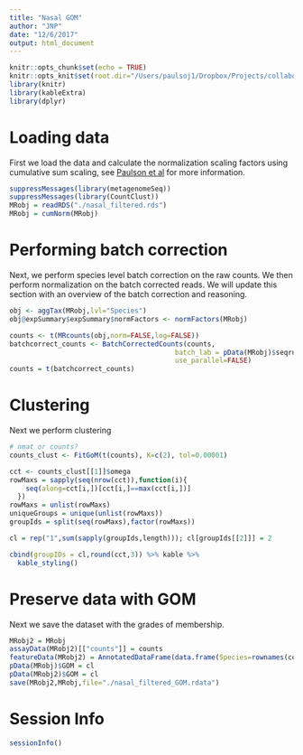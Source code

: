 ```yaml
---
title: "Nasal GOM"
author: "JNP"
date: "12/6/2017"
output: html_document
---
```


```r
knitr::opts_chunk$set(echo = TRUE)
knitr::opts_knit$set(root.dir="/Users/paulsoj1/Dropbox/Projects/collaborations/nasalMicrobiome/forWorkflowr")
library(knitr)
library(kableExtra)
library(dplyr)
```


# Loading data

First we load the data and calculate the normalization scaling factors using cumulative sum scaling, see [Paulson et al](https://www.nature.com/articles/nmeth.2658) for more information.

```r
suppressMessages(library(metagenomeSeq))
suppressMessages(library(CountClust))
MRobj = readRDS("./nasal_filtered.rds")
MRobj = cumNorm(MRobj)
```

# Performing batch correction

Next, we perform species level batch correction on the raw counts. We then perform normalization on the batch corrected reads. We will update this section with an overview of the batch correction and reasoning.

```r
obj <- aggTax(MRobj,lvl="Species")
obj@expSummary$expSummary$normFactors <- normFactors(MRobj)

counts <- t(MRcounts(obj,norm=FALSE,log=FALSE))
batchcorrect_counts <- BatchCorrectedCounts(counts,
                                         batch_lab = pData(MRobj)$seqrun,
                                         use_parallel=FALSE)
counts = t(batchcorrect_counts)
```

# Clustering 

Next we perform clustering

```r
# nmat or counts?
counts_clust <- FitGoM(t(counts), K=c(2), tol=0.00001)

cct <- counts_clust[[1]]$omega
rowMaxs = sapply(seq(nrow(cct)),function(i){
    seq(along=cct[i,])[cct[i,]==max(cct[i,])]
  })
rowMaxs = unlist(rowMaxs)
uniqueGroups = unique(unlist(rowMaxs))
groupIds = split(seq(rowMaxs),factor(rowMaxs))

cl = rep("1",sum(sapply(groupIds,length))); cl[groupIds[[2]]] = 2

cbind(groupIDs = cl,round(cct,3)) %>% kable %>%
  kable_styling()
```

# Preserve data with GOM

Next we save the dataset with the grades of membership.

```r
MRobj2 = MRobj
assayData(MRobj2)[["counts"]] = counts
featureData(MRobj2) = AnnotatedDataFrame(data.frame(Species=rownames(counts)))
pData(MRobj)$GOM = cl
pData(MRobj2)$GOM = cl
save(MRobj2,MRobj,file="./nasal_filtered_GOM.rdata")
```

# Session Info

```r
sessionInfo()
```